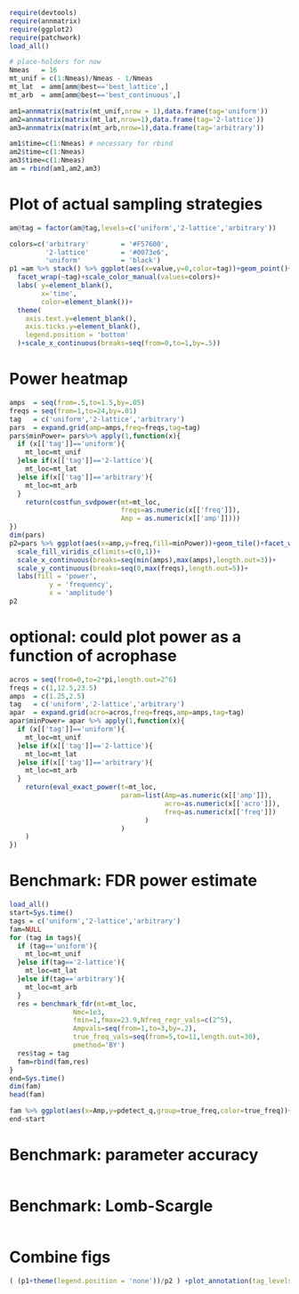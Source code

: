 ```r
require(devtools)
require(annmatrix)
require(ggplot2)
require(patchwork)
load_all()

# place-holders for now
Nmeas   = 16
mt_unif = c(1:Nmeas)/Nmeas - 1/Nmeas
mt_lat  = amm[amm@best=='best_lattice',] 
mt_arb  = amm[amm@best=='best_continuous',] 

am1=annmatrix(matrix(mt_unif,nrow = 1),data.frame(tag='uniform'))
am2=annmatrix(matrix(mt_lat,nrow=1),data.frame(tag='2-lattice'))
am3=annmatrix(matrix(mt_arb,nrow=1),data.frame(tag='arbitrary'))

am1$time=c(1:Nmeas) # necessary for rbind
am2$time=c(1:Nmeas) 
am3$time=c(1:Nmeas)
am = rbind(am1,am2,am3)

```

# Plot of actual sampling strategies
```r
am@tag = factor(am@tag,levels=c('uniform','2-lattice','arbitrary'))

colors=c('arbitrary'        = '#F57600',
         '2-lattice'        = '#0073e6',
         'uniform'          = 'black')
p1 =am %>% stack() %>% ggplot(aes(x=value,y=0,color=tag))+geom_point()+
  facet_wrap(~tag)+scale_color_manual(values=colors)+
  labs( y=element_blank(),
        x='time',
        color=element_blank())+
  theme(
    axis.text.y=element_blank(),
    axis.ticks.y=element_blank(),
    legend.position = 'bottom'
  )+scale_x_continuous(breaks=seq(from=0,to=1,by=.5))


```


# Power heatmap
```r
amps  = seq(from=.5,to=1.5,by=.05)
freqs = seq(from=1,to=24,by=.01)
tag   = c('uniform','2-lattice','arbitrary')
pars  = expand.grid(amp=amps,freq=freqs,tag=tag)
pars$minPower= pars%>% apply(1,function(x){
  if (x[['tag']]=='uniform'){
    mt_loc=mt_unif
  }else if(x[['tag']]=='2-lattice'){
    mt_loc=mt_lat
  }else if(x[['tag']]=='arbitrary'){
    mt_loc=mt_arb
  }
    return(costfun_svdpower(mt=mt_loc,
                            freqs=as.numeric(x[['freq']]),
                            Amp = as.numeric(x[['amp']])))
})
dim(pars)
p2=pars %>% ggplot(aes(x=amp,y=freq,fill=minPower))+geom_tile()+facet_wrap(~tag)+
  scale_fill_viridis_c(limits=c(0,1))+
  scale_x_continuous(breaks=seq(min(amps),max(amps),length.out=3))+
  scale_y_continuous(breaks=seq(0,max(freqs),length.out=5))+
  labs(fill = 'power',
          y = 'frequency',
          x = 'amplitude')
p2
```

# optional: could plot power as a function of acrophase
```r
acros = seq(from=0,to=2*pi,length.out=2^6)
freqs = c(1,12.5,23.5)
amps  = c(1.25,2.5) 
tag   = c('uniform','2-lattice','arbitrary')
apar  = expand.grid(acro=acros,freq=freqs,amp=amps,tag=tag)
apar$minPower= apar %>% apply(1,function(x){
  if (x[['tag']]=='uniform'){
    mt_loc=mt_unif
  }else if(x[['tag']]=='2-lattice'){
    mt_loc=mt_lat
  }else if(x[['tag']]=='arbitrary'){
    mt_loc=mt_arb
  }
    return(eval_exact_power(t=mt_loc,
                            param=list(Amp=as.numeric(x[['amp']]),
                                       acro=as.numeric(x[['acro']]),
                                       freq=as.numeric(x[['freq']])
                                  )
                            )
    )
})

```

# Benchmark: FDR power estimate
```r
load_all()
start=Sys.time()
tags = c('uniform','2-lattice','arbitrary')
fam=NULL
for (tag in tags){
  if (tag=='uniform'){
    mt_loc=mt_unif
  }else if(tag=='2-lattice'){
    mt_loc=mt_lat
  }else if(tag=='arbitrary'){
    mt_loc=mt_arb
  }
  res = benchmark_fdr(mt=mt_loc,
                Nmc=1e3,
                fmin=1,fmax=23.9,Nfreq_regr_vals=c(2^5),
                Ampvals=seq(from=1,to=3,by=.2),
                true_freq_vals=seq(from=5,to=11,length.out=30),
                pmethod='BY')
  res$tag = tag
  fam=rbind(fam,res)
}
end=Sys.time()
dim(fam)
head(fam)

fam %>% ggplot(aes(x=Amp,y=pdetect_q,group=true_freq,color=true_freq))+geom_line()+facet_wrap(~tag,ncol=3)+scale_color_viridis_b()+ylim(c(0,1))
end-start
```


# Benchmark: parameter accuracy
```r

```

# Benchmark: Lomb-Scargle
```r

```

# Combine figs
```r
( (p1+theme(legend.position = 'none'))/p2 ) +plot_annotation(tag_levels='A')


```